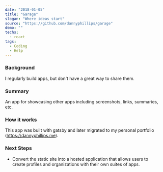 ---
date: "2018-01-05"
title: "Garage"
slogan: "Where ideas start"
source: "https://github.com/dannyphillips/garage"
demo: ""
techs:
  - react
tags:
  - Coding
  - Help
---

### Background

I regularly build apps, but don't have a great way to share them.

### Summary

An app for showcasing other apps including screenshots, links, summaries, etc. 

### How it works

This app was built with gatsby and later migrated to my personal portfolio (https://dannyphillips.me).

### Next Steps

* Convert the static site into a hosted application that allows users to create profiles and organizations with their own suites of apps. 